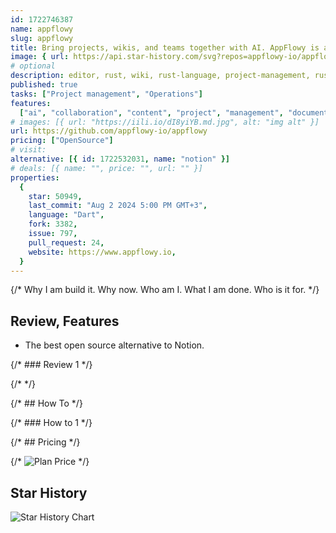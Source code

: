 ```yaml
---
id: 1722746387
name: appflowy
slug: appflowy
title: Bring projects, wikis, and teams together with AI. AppFlowy is an AI collaborative workspace where you achieve more without losing control of your data.
image: { url: https://api.star-history.com/svg?repos=appflowy-io/appflowy }
# optional
description: editor, rust, wiki, rust-language, project-management, rust-lang, content-management, flutter, hacktoberfest, notion, low-code, no-code, content-services, team-collaboration, flutter-app, notion-alternative,  ,
published: true
tasks: ["Project management", "Operations"]
features:
  ["ai", "collaboration", "content", "project", "management", "document"]
# images: [{ url: "https://iili.io/dI8yiYB.md.jpg", alt: "img alt" }]
url: https://github.com/appflowy-io/appflowy
pricing: ["OpenSource"]
# visit:
alternative: [{ id: 1722532031, name: "notion" }]
# deals: [{ name: "", price: "", url: "" }]
properties:
  {
    star: 50949,
    last_commit: "Aug 2 2024 5:00 PM GMT+3",
    language: "Dart",
    fork: 3382,
    issue: 797,
    pull_request: 24,
    website: https://www.appflowy.io,
  }
---
```


{/* Why I am build it. Why now. Who am I. What I am done. Who is it for. */}

## Review, Features

- The best open source alternative to Notion.

{/* ### Review 1 */}

{/* <DetailYoutube videoId="" startTime={0} /> */}

{/* ## How To */}

{/* ### How to 1 */}

{/* ## Pricing */}

{/* <Img src="" alt="Plan Price" /> */}

## Star History

![Star History Chart](https://api.star-history.com/svg?repos=appflowy-io/appflowy)
